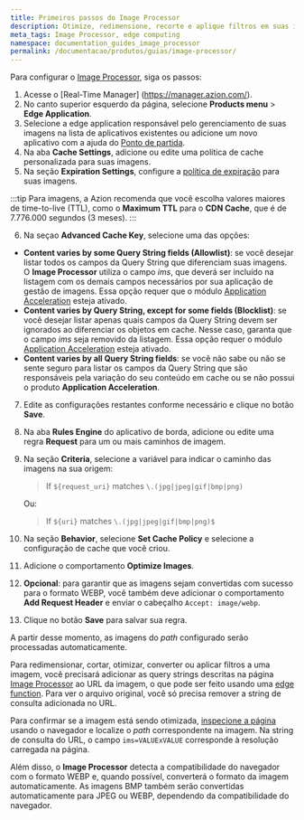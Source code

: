 ```yaml
---
title: Primeiros passos do Image Processor
description: Otimize, redimensione, recorte e aplique filtros em suas imagens automaticamente, proporcionando mais velocidade e dinamismo à experiência do seu usuário nas suas aplicações web.
meta_tags: Image Processor, edge computing
namespace: documentation_guides_image_processor
permalink: /documentacao/produtos/guias/image-processor/
---
```


Para configurar o [Image Processor](/documentacao/produtos/edge-application/image-processor/), siga os passos:

1. Acesse o [Real-Time Manager] (https://manager.azion.com/).
2. No canto superior esquerdo da página, selecione **Products menu** > **Edge Application**.
3. Selecione a edge application responsável pelo gerenciamento de suas imagens na lista de aplicativos existentes ou adicione um novo aplicativo com a ajuda do [Ponto de partida](/pt-br/documentacao/produtos/ponto-de-partida/).
4. Na aba **Cache Settings**, adicione ou edite uma política de cache personalizada para suas imagens.
5. Na seção **Expiration Settings**, configure a [política de expiração](/pt-br/documentacao/produtos/edge-application/cache-settings/#browser-cache-settings) para suas imagens.

:::tip
Para imagens, a Azion recomenda que você escolha valores maiores de time-to-live (TTL), como o **Maximum TTL** para o **CDN Cache**, que é de 7.776.000 segundos (3 meses).
:::

6. Na seçao **Advanced Cache Key**, selecione uma das opções:

  - **Content varies by some Query String fields (Allowlist)**: se você desejar listar todos os campos da Query String que diferenciam suas imagens. O **Image Processor** utiliza o campo *ims*, que deverá ser incluído na listagem com os demais campos necessários por sua aplicação de gestão de imagens. Essa opção requer que o módulo [Application Acceleration](/pt-br/documentacao/produtos/edge-application/application-acceleration/) esteja ativado.
  - **Content varies by Query String, except for some fields (Blocklist)**: se você desejar listar apenas quais campos da Query String devem ser ignorados ao diferenciar os objetos em cache. Nesse caso, garanta que o campo *ims* seja removido da listagem. Essa opção requer o módulo [Application Acceleration](/pt-br/documentacao/produtos/edge-application/application-acceleration/) esteja ativado.
  - **Content varies by all Query String fields**: se você não sabe ou não se sente seguro para listar os campos da Query String que são responsáveis pela variação do seu conteúdo em cache ou se não possui o produto **Application Acceleration**.

7. Edite as configurações restantes conforme necessário e clique no botão **Save**.
8. Na aba **Rules Engine** do aplicativo de borda, adicione ou edite uma regra **Request** para um ou mais caminhos de imagem.
9. Na seção **Criteria**, selecione a variável para indicar o caminho das imagens na sua origem:

    > If `${request_uri}` matches `\.(jpg|jpeg|gif|bmp|png)`

    Ou:

    > If `${uri}` matches `\.(jpg|jpeg|gif|bmp|png)$`

10. Na seção **Behavior**, selecione **Set Cache Policy** e selecione a configuração de cache que você criou.
11. Adicione o comportamento **Optimize Images**.
12. **Opcional**: para garantir que as imagens sejam convertidas com sucesso para o formato WEBP, você também deve adicionar o comportamento **Add Request Header** e enviar o cabeçalho `Accept: image/webp`.
13. Clique no botão **Save** para salvar sua regra.

A partir desse momento, as imagens do *path* configurado serão processadas automaticamente. 

Para redimensionar, cortar, otimizar, converter ou aplicar filtros a uma imagem, você precisará adicionar as query strings descritas na página [Image Processor](/documentacao/produtos/edge-application/image-processor/) ao URL da imagem, o que pode ser feito usando uma [edge function](/documentacao/produtos/edge-application/edge-functions/). Para ver o arquivo original, você só precisa remover a string de consulta adicionada no URL.

Para confirmar se a imagem está sendo otimizada, [inspecione a página](https://developer.mozilla.org/en-US/docs/Learn/Common_questions/What_are_browser_developer_tools) usando o navegador e localize o *path* correspondente na imagem. Na string de consulta do URL, o campo `ims=VALUExVALUE` corresponde à resolução carregada na página.

Além disso, o **Image Processor** detecta a compatibilidade do navegador com o formato WEBP e, quando possível, converterá o formato da imagem automaticamente. As imagens BMP também serão convertidas automaticamente para JPEG ou WEBP, dependendo da compatibilidade do navegador.
